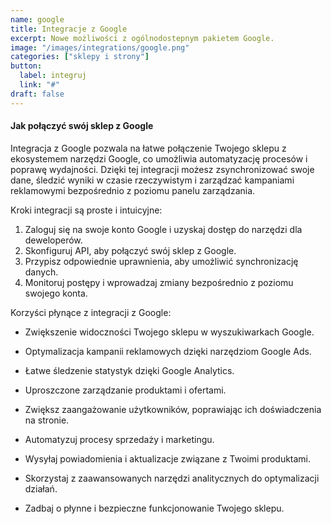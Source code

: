 ```yaml
---
name: google
title: Integracje z Google
excerpt: Nowe możliwości z ogólnodostepnym pakietem Google.
image: "/images/integrations/google.png"
categories: ["sklepy i strony"]
button:
  label: integruj
  link: "#"
draft: false
---
```


#### Jak połączyć swój sklep z Google

Integracja z Google pozwala na łatwe połączenie Twojego sklepu z ekosystemem narzędzi Google, co umożliwia automatyzację procesów i poprawę wydajności. Dzięki tej integracji możesz zsynchronizować swoje dane, śledzić wyniki w czasie rzeczywistym i zarządzać kampaniami reklamowymi bezpośrednio z poziomu panelu zarządzania.

Kroki integracji są proste i intuicyjne:
1. Zaloguj się na swoje konto Google i uzyskaj dostęp do narzędzi dla deweloperów.
2. Skonfiguruj API, aby połączyć swój sklep z Google.
3. Przypisz odpowiednie uprawnienia, aby umożliwić synchronizację danych.
4. Monitoruj postępy i wprowadzaj zmiany bezpośrednio z poziomu swojego konta.

Korzyści płynące z integracji z Google:
- Zwiększenie widoczności Twojego sklepu w wyszukiwarkach Google.
- Optymalizacja kampanii reklamowych dzięki narzędziom Google Ads.
- Łatwe śledzenie statystyk dzięki Google Analytics.
- Uproszczone zarządzanie produktami i ofertami.

- Zwiększ zaangażowanie użytkowników, poprawiając ich doświadczenia na stronie.
- Automatyzuj procesy sprzedaży i marketingu.
- Wysyłaj powiadomienia i aktualizacje związane z Twoimi produktami.
- Skorzystaj z zaawansowanych narzędzi analitycznych do optymalizacji działań.
- Zadbaj o płynne i bezpieczne funkcjonowanie Twojego sklepu.

